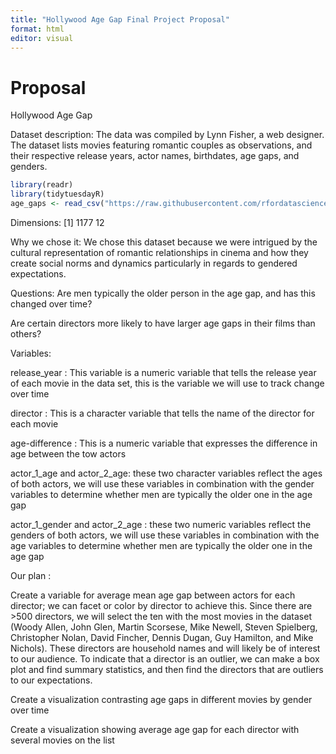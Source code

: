 ```yaml
---
title: "Hollywood Age Gap Final Project Proposal"
format: html
editor: visual
---
```


# Proposal

Hollywood Age Gap 

Dataset description: The data was compiled by Lynn Fisher, a web designer. The dataset lists movies featuring romantic couples as observations, and their respective release years, actor names, birthdates, age gaps, and genders.

```r
library(readr)
library(tidytuesdayR)
age_gaps <- read_csv("https://raw.githubusercontent.com/rfordatascience/tidytuesday/master/data/2023/2023-02-14/age_gaps.csv", show_col_types = FALSE)

```

Dimensions: \[1\] 1177 12

Why we chose it: We chose this dataset because we were intrigued by the cultural representation of romantic relationships in cinema and how they create social norms and dynamics particularly in regards to gendered expectations.

Questions: Are men typically the older person in the age gap, and has this changed over time?

Are certain directors more likely to have larger age gaps in their films than others?\

Variables:

release_year : This variable is a numeric variable that tells the release year of each movie in the data set, this is the variable we will use to track change over time

director : This is a character variable that tells the name of the director for each movie

age-difference : This is a numeric variable that expresses the difference in age between the tow actors

actor_1_age and actor_2_age: these two character variables reflect the ages of both actors, we will use these variables in combination with the gender variables to determine whether men are typically the older one in the age gap

actor_1_gender and actor_2_age : these two numeric variables reflect the genders of both actors, we will use these variables in combination with the age variables to determine whether men are typically the older one in the age gap

Our plan :

Create a variable for average mean age gap between actors for each director; we can facet or color by director to achieve this. Since there are \>500 directors, we will select the ten with the most movies in the dataset (Woody Allen, John Glen, Martin Scorsese, Mike Newell, Steven Spielberg, Christopher Nolan, David Fincher, Dennis Dugan, Guy Hamilton, and Mike Nichols). These directors are household names and will likely be of interest to our audience. To indicate that a director is an outlier, we can make a box plot and find summary statistics, and then find the directors that are outliers to our expectations.

Create a visualization contrasting age gaps in different movies by gender over time

Create a visualization showing average age gap for each director with several movies on the list

\
\
